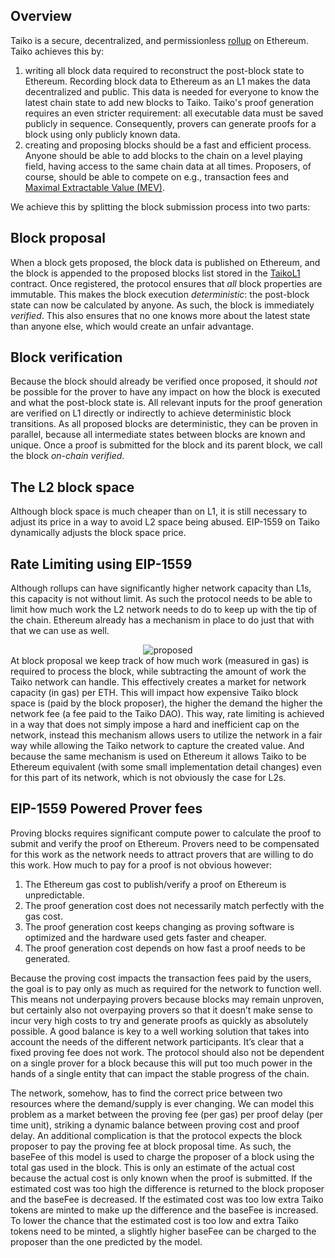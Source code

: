 
## Overview

Taiko is a secure, decentralized, and permissionless [rollup](https://www.youtube.com/watch?v=7pWxCklcNsU) on Ethereum. Taiko achieves this by:

1. writing all block data required to reconstruct the post-block state to Ethereum. Recording block data to Ethereum as an L1 makes the data decentralized and public. This data is needed for everyone to know the latest chain state to add new blocks to Taiko. Taiko's proof generation requires an even stricter requirement: all executable data must be saved publicly in sequence. Consequently, provers can generate proofs for a block using only publicly known data.
2. creating and proposing blocks should be a fast and efficient process. Anyone should be able to add blocks to the chain on a level playing field, having access to the same chain data at all times. Proposers, of course, should be able to compete on e.g., transaction fees and [Maximal Extractable Value (MEV)](https://ethereum.org/en/developers/docs/mev/).

We achieve this by splitting the block submission process into two parts:

## Block proposal

When a block gets proposed, the block data is published on Ethereum, and the block is appended to the proposed blocks list stored in the [TaikoL1](/docs/reference/contract-documentation/L1/TaikoL1) contract. Once registered, the protocol ensures that _all_ block properties are immutable. This makes the block execution _deterministic_: the post-block state can now be calculated by anyone. As such, the block is immediately _verified_. This also ensures that no one knows more about the latest state than anyone else, which would create an unfair advantage.

## Block verification

Because the block should already be verified once proposed, it should _not_ be possible for the prover to have any impact on how the block is executed and what the post-block state is. All relevant inputs for the proof generation are verified on L1 directly or indirectly to achieve deterministic block transitions. As all proposed blocks are deterministic, they can be proven in parallel, because all intermediate states between blocks are known and unique. Once a proof is submitted for the block and its parent block, we call the block _on-chain verified_.

## The L2 block space

Although block space is much
cheaper than on L1, it is still necessary to adjust
its price in a way to avoid L2 space being abused.
EIP-1559 on Taiko dynamically adjusts the block space price.

## Rate Limiting using EIP-1559

Although rollups can have significantly 
higher network capacity than L1s,
this capacity is not without limit. As such the protocol
needs to be able to limit how much work the L2 network
needs to do to keep up with the tip of the chain. Ethereum
already has a mechanism in place to do just that with
that we can use as well.
<center>
    <Image src="/images/diagrams/concepts/eip-1559/fee-layout.png" alt="proposed" width={1200} height={500} />
</center>
At block proposal we keep track of how much work
(measured in gas) is required to process the block, while
subtracting the amount of work the Taiko network can handle. 
This effectively creates a market for network capacity
(in gas) per ETH. This will impact how expensive Taiko
block space is (paid by the block proposer), the higher
the demand the higher the network fee (a fee paid to the
Taiko DAO). This way, rate limiting is achieved in a way
that does not simply impose a hard and inefficient cap
on the network, instead this mechanism allows users to
utilize the network in a fair way while allowing the Taiko
network to capture the created value. And because the
same mechanism is used on Ethereum it allows Taiko to
be Ethereum equivalent (with some small implementation
detail changes) even for this part of its network, which is
not obviously the case for L2s.

## EIP-1559 Powered Prover fees

Proving blocks requires significant compute power to calculate the proof
to submit and verify the proof on Ethereum. Provers need
to be compensated for this work as the network needs to
attract provers that are willing to do this work. How much
to pay for a proof is not obvious however:

1. The Ethereum gas cost to publish/verify a proof
on Ethereum is unpredictable.
2. The proof generation cost does not necessarily
match perfectly with the gas cost.
3. The proof generation cost keeps changing as proving software is optimized and the hardware used
gets faster and cheaper.
4. The proof generation cost depends on how fast a
proof needs to be generated.

Because the proving cost impacts the transaction fees
paid by the users, the goal is to pay only as much as 
required for the network to function well. This means not
underpaying provers because blocks may remain unproven,
but certainly also not overpaying provers so that it doesn’t
make sense to incur very high costs to try and generate
proofs as quickly as absolutely possible. A good balance is
key to a well working solution that takes into account the
needs of the different network participants.
It’s clear that a fixed proving fee does not work. The
protocol should also not be dependent on a single prover
for a block because this will put too much power in the
hands of a single entity that can impact the stable progress
of the chain.

The network, somehow, has to find the correct price between
two resources where the demand/supply is ever changing.
We can model this problem as a market between the proving 
fee (per gas) per proof delay (per time unit), striking
a dynamic balance between proving cost and proof delay.
An additional complication is that the protocol expects
the block proposer to pay the proving fee at block proposal
time. As such, the baseFee of this model is used to charge
the proposer of a block using the total gas used in the block.
This is only an estimate of the actual cost because the
actual cost is only known when the proof is submitted. If
the estimated cost was too high the difference is returned
to the block proposer and the baseFee is decreased. If
the estimated cost was too low extra Taiko tokens are
minted to make up the difference and the baseFee is 
increased. To lower the chance that the estimated cost is too
low and extra Taiko tokens need to be minted, a slightly
higher baseFee can be charged to the proposer than the
one predicted by the model.

